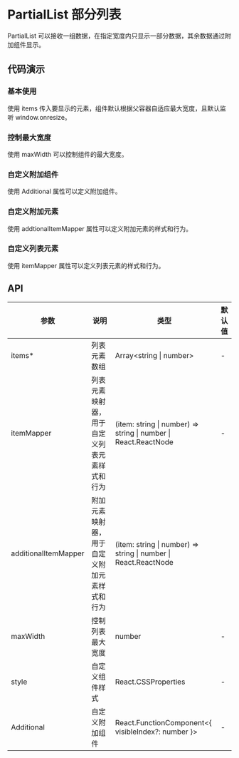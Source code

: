 
# PartialList 部分列表

PartialList 可以接收一组数据，在指定宽度内只显示一部分数据，其余数据通过附加组件显示。

## 代码演示

### 基本使用

使用 items 传入要显示的元素，组件默认根据父容器自适应最大宽度，且默认监听 window.onresize。

<Preview withSource='none'>
  <Story id='components-partiallist--basic' />
</Preview>

### 控制最大宽度

使用 maxWidth 可以控制组件的最大宽度。

<Preview withSource='none'>
  <Story id='components-partiallist--controlled' />
</Preview>

### 自定义附加组件

使用 Additional 属性可以定义附加组件。

<Preview withSource='none'>
  <Story id='components-partiallist--custom-additional' />
</Preview>

### 自定义附加元素

使用 addtionalItemMapper 属性可以定义附加元素的样式和行为。

<Preview withSource='none'>
  <Story id='components-partiallist--custom-additional-item' />
</Preview>

### 自定义列表元素

使用 itemMapper 属性可以定义列表元素的样式和行为。

<Preview withSource='none'>
  <Story id='components-partiallist--custom-item' />
</Preview>

## API

| 参数                 | 说明                                         | 类型                                                                        | 默认值 |
| -------------------- | -------------------------------------------- | --------------------------------------------------------------------------- | ------ |
| items\*              | 列表元素数组                                 | Array&lt;string &#124; number&gt;                                           | -      |
| itemMapper           | 列表元素映射器，用于自定义列表元素样式和行为 | (item: string &#124; number) => string &#124; number &#124; React.ReactNode | -      |
| additionalItemMapper | 附加元素映射器，用于自定义附加元素样式和行为 | (item: string &#124; number) => string &#124; number &#124; React.ReactNode |
| maxWidth             | 控制列表最大宽度                             | number                                                                      | -      |
| style                | 自定义组件样式                               | React.CSSProperties                                                         | -      |
| Additional           | 自定义附加组件                               | React.FunctionComponent&lt;{ visibleIndex?: number }&gt;                    | -      |
